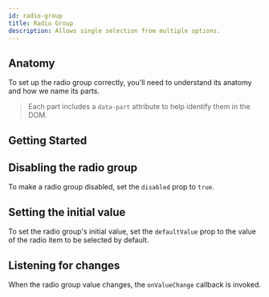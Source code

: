 ```yaml
---
id: radio-group
title: Radio Group
description: Allows single selection from multiple options.
---
```



<ComponentPreview />

## Anatomy

To set up the radio group correctly, you'll need to understand its anatomy and
how we name its parts.

> Each part includes a `data-part` attribute to help identify them in the DOM.

<Anatomy id="radio-group" />

## Getting Started

<Story id="Basic" />

## Disabling the radio group

To make a radio group disabled, set the `disabled` prop to `true`.

<Story id="Disabled" />

## Setting the initial value

To set the radio group's initial value, set the `defaultValue` prop to the value
of the radio item to be selected by default.

<Story id="InitialValue" />

## Listening for changes

When the radio group value changes, the `onValueChange` callback is invoked.

<Story id="OnEvent" />
